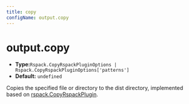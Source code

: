 ```yaml
---
title: copy
configName: output.copy
---
```


# output.copy

- **Type:**`Rspack.CopyRspackPluginOptions | Rspack.CopyRspackPluginOptions['patterns']`
- **Default:** `undefined`

Copies the specified file or directory to the dist directory, implemented based on [rspack.CopyRspackPlugin](https://rspack.dev/zh/plugins/rspack/copy-rspack-plugin).


<RsbuildConfig configName="output.copy" />
